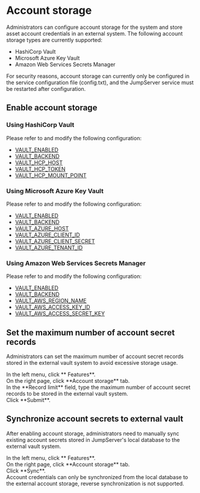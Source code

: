 # Account storage <Icon name="xpack-lg" />

Administrators can configure account storage for the system and store asset account credentials in an external system.
The following account storage types are currently supported:
- HashiCorp Vault
- Microsoft Azure Key Vault
- Amazon Web Services Secrets Manager

<Alert type="note">
For security reasons, account storage can currently only be configured in the service configuration file (config.txt), and the JumpServer service must be restarted after configuration.
</Alert>

## Enable account storage

### Using HashiCorp Vault

Please refer to and modify the following configuration:
- [VAULT_ENABLED](/docs/configuration#vault_enabled-)
- [VAULT_BACKEND](/docs/configuration#vault_backend-)
- [VAULT_HCP_HOST](/docs/configuration#vault_hcp_host-)
- [VAULT_HCP_TOKEN](/docs/configuration#vault_hcp_token-)
- [VAULT_HCP_MOUNT_POINT](/docs/configuration#vault_hcp_mount_point-)

### Using Microsoft Azure Key Vault
Please refer to and modify the following configuration:
- [VAULT_ENABLED](/docs/configuration#vault_enabled-)
- [VAULT_BACKEND](/docs/configuration#vault_backend-)
- [VAULT_AZURE_HOST](/docs/configuration#vault_azure_host-)
- [VAULT_AZURE_CLIENT_ID](/docs/configuration#vault_azure_client_id-)
- [VAULT_AZURE_CLIENT_SECRET](/docs/configuration#vault_azure_client_secret-)
- [VAULT_AZURE_TENANT_ID](/docs/configuration#vault_azure_tenant_id-)

### Using Amazon Web Services Secrets Manager
Please refer to and modify the following configuration:
- [VAULT_ENABLED](/docs/configuration#vault_enabled-)
- [VAULT_BACKEND](/docs/configuration#vault_backend-) 
- [VAULT_AWS_REGION_NAME](/docs/configuration#vault_aws_region_name-)
- [VAULT_AWS_ACCESS_KEY_ID](/docs/configuration#vault_aws_access_key_id-)
- [VAULT_AWS_ACCESS_SECRET_KEY](/docs/configuration#vault_aws_access_secret_key-)

## Set the maximum number of account secret records
Administrators can set the maximum number of account secret records stored in the external vault system to avoid excessive storage usage.
<Steps>

<div>
<Nav name="system-settings" />
</div>

<div>
In the left menu, click **<Icon name="Feature" /> Features**.
</div>

<div>
On the right page, click **Account storage** tab.
</div>

<div>
In the **Record limit** field, type the maximum number of account secret records to be stored in the external vault system.
</div>

<div>
Click **Submit**.
</div>

</Steps>

## Synchronize account secrets to external vault
After enabling account storage, administrators need to manually sync existing account secrets stored in JumpServer's local database to the external vault system.

<Steps>
<div>
<Nav name="system-settings" />
</div>

<div>
In the left menu, click **<Icon name="Feature" /> Features**.
</div>

<div>
On the right page, click **Account storage** tab.
</div>

<div>
Click **Sync**.
</div>

</Steps>

<Alert type="note">
Account credentials can only be synchronized from the local database to the external account storage, reverse synchronization is not supported.
</Alert>